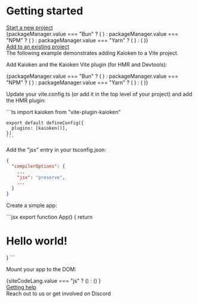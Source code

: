 
# Getting started

<HighlightOnLoad hash="#start-a-new-project">
  <div className="docs-section-header mb-5">
    <a id="start-a-new-project" href="#start-a-new-project">Start a new project</a>
  </div>
  <div>
    <div className="not-prose">
      <PackageManagerSelector />
      <CopyInnerText>
        {packageManager.value === "Bun" ? (
          <BunCliBash />
        ) : packageManager.value === "NPM" ? (
          <NpmCliBash />
        ) : packageManager.value === "Yarn" ? (
          <YarnCliBash />
        ) : (
          <PnpmCliBash />
        )}
      </CopyInnerText>
    </div>
  </div>
</HighlightOnLoad>

<HighlightOnLoad hash="#add-to-an-existing-project">
  <div className="docs-section-header mb-5">
    <a id="add-to-an-existing-project" href="#add-to-an-existing-project">Add to an existing project</a>
  </div>

  <CalloutBlock>
    <span>The following example demonstrates adding Kaioken to a <ExternalLink href="https://vitejs.dev/">Vite</ExternalLink> project.</span>
  </CalloutBlock>

  Add Kaioken and the Kaioken Vite plugin (for HMR and Devtools):

  <div className="not-prose">
    <PackageManagerSelector />
    <CopyInnerText>
      {packageManager.value === "Bun" ? (
        <BunInstallBash />
      ) : packageManager.value === "NPM" ? (
        <NpmInstallBash />
      ) : packageManager.value === "Yarn" ? (
        <YarnInstallBash />
      ) : (
        <PnpmInstallBash />
      )}
    </CopyInnerText>
  </div>

  Update your vite.config.ts (or add it in the top level of your project) and add the HMR plugin:

  <CopyInnerText>
    ```ts
    import kaioken from "vite-plugin-kaioken"

    export default defineConfig({
      plugins: [kaioken()],
    })
    ```
  </CopyInnerText>

  <span>Add the "jsx" entry in your tsconfig.json:</span>

  ```json
  {
    "compilerOptions": {
      ...
      "jsx": "preserve",
      ...
    }
  }
  ```

  <span>Create a simple app:</span>

  <CopyInnerText>
    ```jsx
    export function App() {
      return <h1>Hello world!</h1>
    }
    ```
  </CopyInnerText>

  <span>Mount your app to the DOM:</span>
  
  <div className="not-prose">
    <CopyInnerText>
      {siteCodeLang.value === "js" ?
        (<MountCode />)
        : (<MountCodeTS />)
      }  
    </CopyInnerText>
  </div>

</HighlightOnLoad>

<HighlightOnLoad hash="#getting-help">
  <div className="docs-section-header">
    <a id="getting-help" href="#getting-help">Getting help</a>
  </div>
  Reach out to us or get involved on <ExternalLink href="https://discord.gg/yspvgXegvs">Discord</ExternalLink>

</HighlightOnLoad>